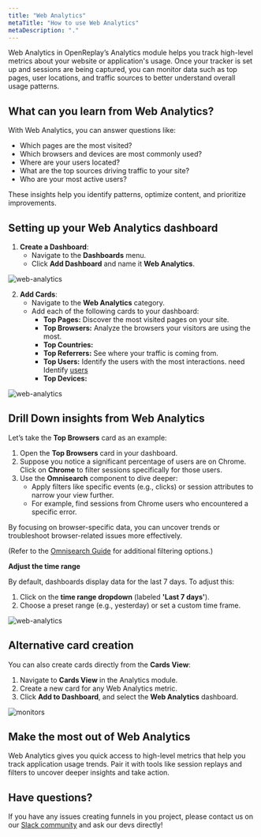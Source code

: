```yaml
---
title: "Web Analytics"
metaTitle: "How to use Web Analytics"
metaDescription: "."
---
```


Web Analytics in OpenReplay’s Analytics module helps you track high-level metrics about your website or application's usage. Once your tracker is set up and sessions are being captured, you can monitor data such as top pages, user locations, and traffic sources to better understand overall usage patterns.

## **What can you learn from Web Analytics?**

With Web Analytics, you can answer questions like:

- Which pages are the most visited?
- Which browsers and devices are most commonly used?
- Where are your users located?
- What are the top sources driving traffic to your site?
- Who are your most active users?

These insights help you identify patterns, optimize content, and prioritize improvements.

##  Setting up your Web Analytics dashboard

1. **Create a Dashboard**:
    - Navigate to the **Dashboards** menu.
    - Click **Add Dashboard** and name it **Web Analytics**.

<div style={{ display: 'flex', justifyContent: 'center', alignItems: 'center' }}>
  <img src="/images/products/product-analytics/web-analytics/web_analytics.gif" alt="web-analytics" style={{ width: '700px', height: 'auto' }} />
</div>

2. **Add Cards**:
    - Navigate to the **Web Analytics** category.
    - Add each of the following cards to your dashboard:
        - **Top Pages:** Discover the most visited pages on your site.
        - **Top Browsers:** Analyze the browsers your visitors are using the most.
        - **Top Countries:**
        - **Top Referrers:** See where your traffic is coming from.
        - **Top Users:** Identify the users with the most interactions.
        need Identify [users](https://docs.openreplay.com/en/installation/identify-user/)
        - **Top Devices:**

<div style={{ display: 'flex', justifyContent: 'center', alignItems: 'center' }}>
  <img src="/images/products/product-analytics/web-analytics/web-analytics_cards.png" alt="web-analytics" style={{ width: '700px', height: 'auto' }} />
</div>

##  Drill Down insights from Web Analytics

Let’s take the **Top Browsers** card as an example:

1. Open the **Top Browsers** card in your dashboard.
2. Suppose you notice a significant percentage of users are on Chrome. Click on **Chrome** to filter sessions specifically for those users.
3. Use the **Omnisearch** component to dive deeper:
    - Apply filters like specific events (e.g., clicks) or session attributes to narrow your view further.
    - For example, find sessions from Chrome users who encountered a specific error.

By focusing on browser-specific data, you can uncover trends or troubleshoot browser-related issues more effectively.

(Refer to the [Omnisearch Guide](https://www.notion.so/Web-Analytics-17611666aa138048996bdba6a9d451d5?pvs=21) for additional filtering options.)

**Adjust the time range**

By default, dashboards display data for the last 7 days. To adjust this:

1. Click on the **time range dropdown** (labeled **'Last 7 days'**).
2. Choose a preset range (e.g., yesterday) or set a custom time frame.

<div style={{ display: 'flex', justifyContent: 'center', alignItems: 'center' }}>
  <img src="/images/products/product-analytics/web-analytics/web-analytics_time.png" alt="web-analytics" style={{ width: '700px', height: 'auto' }} />
</div>

##  **Alternative card creation**

You can also create cards directly from the **Cards View**:

1. Navigate to **Cards View** in the Analytics module.
2. Create a new card for any Web Analytics metric.
3. Click **Add to Dashboard**, and select the **Web Analytics** dashboard.

<div style={{ display: 'flex', justifyContent: 'center', alignItems: 'center' }}>
  <img src="/images/products/product-analytics/web-analytics/web-analytics_card_to_dashboard.gif" alt="monitors" style={{ width: '700px', height: 'auto' }} />
</div>

##  Make the most out of Web Analytics

Web Analytics gives you quick access to high-level metrics that help you track application usage trends. Pair it with tools like session replays and filters to uncover deeper insights and take action.

## Have questions?

If you have any issues creating funnels in you project, please contact us on our [Slack community](https://slack.openreplay.com/) and ask our devs directly!